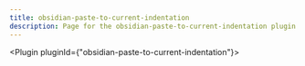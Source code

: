 ---
title: obsidian-paste-to-current-indentation
description: Page for the obsidian-paste-to-current-indentation plugin.
---


<Plugin pluginId={"obsidian-paste-to-current-indentation"}></Plugin>